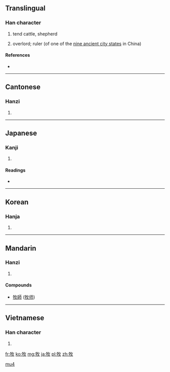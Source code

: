 ==Translingual==

===Han character===
{{Han char|rn=93|rad=牛|as=04|sn=8|four=2854<sub>0</sub>|canj=竹手人大 (HQOK)}}

# tend cattle, shepherd
# {{archaic|lang=zh-tw|skey=牛04}} overlord; ruler (of one of the [[w:Jiuzhou|nine ancient city states]] in China)

====References====
* {{Han ref|kx=0698.160|dkj=19950|dj=1110.140|hdz=31803.190|uh=7267|ud=29287|bh=AAAA|bd=43690}}

----

==Cantonese==

===Hanzi===
{{yue-hanzi|jyut=|y=muk6}}

# {{defn|Cantonese|sort=牛04}}

----

==Japanese==

===Kanji===
{{ja-kanji|grade=4|rs=牛04}}

# {{defn|Japanese|sort=牛04}}

====Readings====
* {{ja-readings|on=[[ぼく]] (boku), [[もく]] (moku)|kun=[[まき]] (maki), [[かう]] (kau), [[やしなう]] (yashinau)}}

----

==Korean==

===Hanja===
{{ko-hanja|hangeul=목|eumhun=|rv=mok|mr=mok|y=mok}}

# {{defn|Korean|sort=牛04}}

----

==Mandarin==

===Hanzi===
{{cmn-hanzi|pin=[[chōu]] ([[chou1]]), [[mù]] ([[mu4]])|wg=ch'ou<sup>1</sup>, mu<sup>4</sup>}}

# {{defn|Mandarin|sort=牛04}}

====Compounds====
* [[牧師]] ([[牧师]])

[[Category:zh-cn:Archaic|mu4]]

----

==Vietnamese==

===Han character===
{{vi-hantu|[[mục]], [[mặt]]|rs=牛04}}

# {{defn|Vietnamese|sort=牛04}}

[[fr:牧]]
[[ko:牧]]
[[mg:牧]]
[[ja:牧]]
[[pl:牧]]
[[zh:牧]]